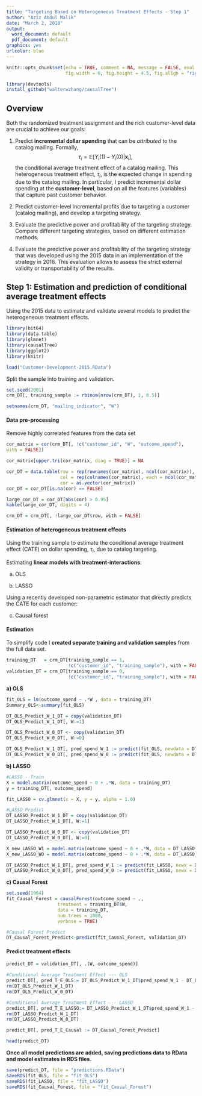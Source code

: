```yaml
---
title: "Targeting Based on Heterogeneous Treatment Effects - Step 1"
author: "Aziz Abdul Malik"
date: "March 2, 2018"
output:
  word_document: default
  pdf_document: default
graphics: yes
urlcolor: blue
---
```


```r
knitr::opts_chunk$set(echo = TRUE, comment = NA, message = FALSE, eval = TRUE,
                      fig.width = 6, fig.height = 4.5, fig.align = "right", cache = TRUE)


```



```r
library(devtools)
install_github("walterwzhang/causalTree")
```

\bigskip


## Overview

Both the randomized treatment assignment and the rich customer-level data are crucial to achieve our goals:

1. Predict **incremental dollar spending** that can be *attributed* to the catalog mailing. Formally, 
$$\tau_{i}=\mathbb{E}[Y_{i}(1)-Y_{i}(0)|\boldsymbol{x}_{i}],$$
the conditional average treatment effect of a catalog mailing. This heterogeneous treatment effect, $\tau_i$, is the expected change in spending due to the catalog mailing. In particular, I predict incremental dollar spending at the **customer-level**, based on all the features (variables) that capture past customer behavior.

2. Predict customer-level incremental profits due to targeting a customer (catalog mailing), and develop a targeting strategy.

3. Evaluate the predictive power and profitability of the targeting strategy. Compare different targeting strategies, based on different estimation methods.

4. Evaluate the predictive power and profitability of the targeting strategy that was developed using the 2015 data in an implementation of the strategy in 2016. This evaluation allows to assess the strict external validity or transportability of the results. 

\medskip


\newpage



## Step 1: Estimation and prediction of conditional average treatment effects

Using the 2015 data to estimate and validate several models to predict the heterogeneous treatment effects.

```r
library(bit64)
library(data.table)
library(glmnet)
library(causalTree)
library(ggplot2)
library(knitr)
```

```r
load("Customer-Development-2015.RData")
```

Split the sample into training and validation.

```r
set.seed(2001)
crm_DT[, training_sample := rbinom(nrow(crm_DT), 1, 0.5)]

```


```r
setnames(crm_DT, "mailing_indicator", "W")
```


#### Data pre-processing

Remove highly correlated features from the data set


```r

cor_matrix = cor(crm_DT[, !c("customer_id", "W", "outcome_spend"),
with = FALSE])

cor_matrix[upper.tri(cor_matrix, diag = TRUE)] = NA

cor_DT = data.table(row = rep(rownames(cor_matrix), ncol(cor_matrix)),
                    col = rep(colnames(cor_matrix), each = ncol(cor_matrix)),
                    cor = as.vector(cor_matrix))
cor_DT = cor_DT[is.na(cor) == FALSE]

large_cor_DT = cor_DT[abs(cor) > 0.95]
kable(large_cor_DT, digits = 4)

crm_DT = crm_DT[, !large_cor_DT$row, with = FALSE]

```



#### Estimation of heterogeneous treatment effects

Using the training sample to estimate the conditional average treatment effect (CATE) on dollar spending, $\tau_i$, due to catalog targeting. 

Estimating **linear models with treatment-interactions**:

(a) OLS


(b) LASSO


Using a recently developed non-parametric estimator that directly predicts the CATE for each customer:

(c) Causal forest

\bigskip



#### Estimation

To simplify code I **created separate training and validation samples** from the full data set. 


```r
training_DT   = crm_DT[training_sample == 1,
                       !c("customer_id", "training_sample"), with = FALSE]
validation_DT = crm_DT[training_sample == 0,
                       !c("customer_id", "training_sample"), with = FALSE]
```

\bigskip



**a) OLS**


```r

fit_OLS = lm(outcome_spend ~ .*W , data = training_DT)
Summary_OLS<-summary(fit_OLS)

```

```r

DT_OLS_Predict_W_1_DT = copy(validation_DT)
DT_OLS_Predict_W_1_DT[, W:=1]

DT_OLS_Predict_W_0_DT <- copy(validation_DT)
DT_OLS_Predict_W_0_DT[, W:=0]

DT_OLS_Predict_W_1_DT[, pred_spend_W_1 := predict(fit_OLS, newdata = DT_OLS_Predict_W_1_DT)]
DT_OLS_Predict_W_0_DT[, pred_spend_W_0 := predict(fit_OLS, newdata = DT_OLS_Predict_W_0_DT)]

```



**b) LASSO**

```r

#LASSO - Train
X = model.matrix(outcome_spend ~ 0 + .*W, data = training_DT)
y = training_DT[, outcome_spend]

fit_LASSO = cv.glmnet(x = X, y = y, alpha = 1.0)

```



```r

#LASSO Predict
DT_LASSO_Predict_W_1_DT = copy(validation_DT)
DT_LASSO_Predict_W_1_DT[, W:=1]

DT_LASSO_Predict_W_0_DT <- copy(validation_DT)
DT_LASSO_Predict_W_0_DT[, W:=0]

X_new_LASSO_W1 = model.matrix(outcome_spend ~ 0 + .*W, data = DT_LASSO_Predict_W_1_DT)
X_new_LASSO_W0 = model.matrix(outcome_spend ~ 0 + .*W, data = DT_LASSO_Predict_W_0_DT)

DT_LASSO_Predict_W_1_DT[, pred_spend_W_1 := predict(fit_LASSO, newx = X_new_LASSO_W1, s = "lambda.min")]
DT_LASSO_Predict_W_0_DT[, pred_spend_W_0 := predict(fit_LASSO, newx = X_new_LASSO_W0, s = "lambda.min")]


```


**c) Causal Forest **

```r

set.seed(1964)
fit_Causal_Forest = causalForest(outcome_spend ~ .,
                   treatment = training_DT$W,
                   data = training_DT,
                   num.trees = 1000,
                   verbose = TRUE)

```


```r

#Causal Forest Predict
DT_Causal_Forest_Predict<-predict(fit_Causal_Forest, validation_DT)

```


#### Predict treatment effects



```r
predict_DT = validation_DT[, .(W, outcome_spend)]

#Conditional Average Treatment Effect --- OLS
predict_DT[, pred_T_E_OLS:= DT_OLS_Predict_W_1_DT$pred_spend_W_1 - DT_OLS_Predict_W_0_DT$pred_spend_W_0]
rm(DT_OLS_Predict_W_1_DT)
rm(DT_OLS_Predict_W_0_DT)

#Conditional Average Treatment Effect --- LASSO
predict_DT[, pred_T_E_LASSO:= DT_LASSO_Predict_W_1_DT$pred_spend_W_1 - DT_LASSO_Predict_W_0_DT$pred_spend_W_0]
rm(DT_LASSO_Predict_W_1_DT)
rm(DT_LASSO_Predict_W_0_DT)

predict_DT[, pred_T_E_Causal := DT_Causal_Forest_Predict]

head(predict_DT)

```



**Once all model predictions are added, saving predictions data to RData and model estimates in RDS files.**


```r

save(predict_DT, file = "predictions.RData")
saveRDS(fit_OLS, file = "fit_OLS")
saveRDS(fit_LASSO, file = "fit_LASSO")
saveRDS(fit_Causal_Forest, file = "fit_Causal_Forest")


```

